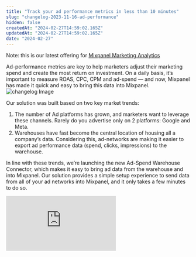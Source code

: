 ```yaml
---
title: "Track your ad performance metrics in less than 10 minutes"
slug: "changelog-2023-11-16-ad-performance"
hidden: false
createdAt: "2024-02-27T14:59:02.165Z"
updatedAt: "2024-02-27T14:59:02.165Z"
date: "2024-02-27"
---
```

Note: this is our latest offering for [Mixpanel Marketing Analytics](https://mixpanel.com/m/mixpanel-marketing-analytics/)

Ad-performance metrics are key to help marketers adjust their marketing spend and create the most return on investment. On a daily basis, it’s important to measure ROAS, CPC, CPM and ad-spend — and now, Mixpanel has made it quick and easy to bring this data into Mixpanel. 
![changelog Image](/changelog/addatatable.png)

Our solution was built based on two key market trends:

1. The number of Ad platforms has grown, and marketers want to leverage these channels. Rarely do you advertise only on 2 platforms: Google and Meta. 
2. Warehouses have fast become the central location of housing all a company’s data. Considering this, ad-networks are making it easier to export ad performance data (spend, clicks, impressions) to the warehouse.

In line with these trends, we’re launching the new Ad-Spend Warehouse Connector, which makes it easy to bring ad data from the warehouse and into Mixpanel. Our solution provides a simple setup experience to send data from all of your ad networks into Mixpanel, and it only takes a few minutes to do so.
<div style={{position: 'relative', paddingBottom: '64.90384615384616%', height: 0}}>
    <iframe src="https://www.loom.com/embed/69dbc98ffeca415aafb10ede7a52b925"
        frameBorder="0"
        webkitallowfullscreen mozallowfullscreen allowFullScreen
        style={{position: 'absolute', top: 0, left: 0, width: '100%', height: '100%'}}>
    </iframe>
</div>
